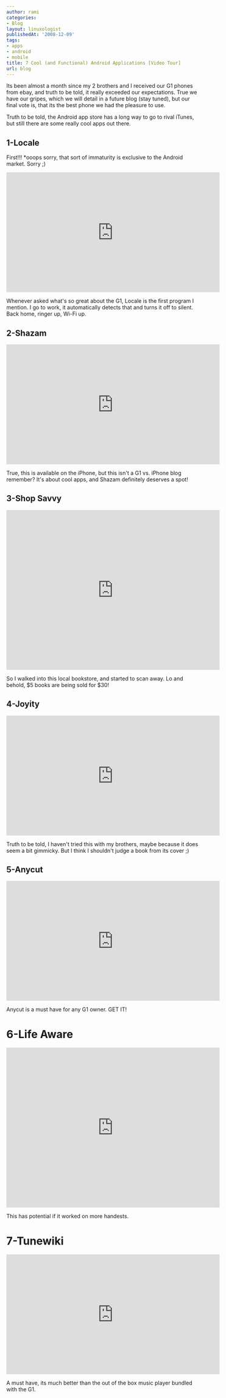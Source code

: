 ```yaml
---
author: rami
categories:
- Blog
layout: linuxologist
publishedAt: '2008-12-09'
tags:
- apps
- android
- mobile
title: 7 Cool (and Functional) Android Applications [Video Tour]
url: blog
---
```


Its been almost a month since my 2 brothers and I received our G1 phones from ebay, and truth to be told, it really exceeded our expectations. True we have our gripes, which we will detail in a future blog (stay tuned), but our final vote is, that its the best phone we had the pleasure to use.

Truth to be told, the Android app store has a long way to go to rival iTunes, but still there are some really cool apps out there.

## 1-Locale
First!!!
*ooops sorry, that sort of immaturity is exclusive to the Android market. Sorry ;)

<iframe width="560" height="315" src="https://www.youtube-nocookie.com/embed/cyUc3inxwhU?rel=0&amp;showinfo=0" frameborder="0" allowfullscreen></iframe>

Whenever asked what's so great about the G1, Locale is the first program I mention. I go to work, it automatically detects that and turns it off to silent. Back home, ringer up, Wi-Fi up.

## 2-Shazam

<iframe width="560" height="315" src="https://www.youtube-nocookie.com/embed/S2zNcdrqAvk?rel=0&amp;showinfo=0" frameborder="0" allowfullscreen></iframe>

True, this is available on the iPhone, but this isn't a G1 vs. iPhone blog remember? It's about cool apps, and Shazam definitely deserves a spot!

## 3-Shop Savvy

<iframe width="560" height="420" src="https://www.youtube-nocookie.com/embed/8jmWSbqa6Lk?rel=0&amp;showinfo=0" frameborder="0" allowfullscreen></iframe>

So I walked into this local bookstore, and started to scan away. Lo and behold, $5 books are being sold for $30!

## 4-Joyity

<iframe width="560" height="315" src="https://www.youtube-nocookie.com/embed/yqpTM8eBl5Y?rel=0&amp;showinfo=0" frameborder="0" allowfullscreen></iframe>

Truth to be told, I haven't tried this with my brothers, maybe because it does seem a bit gimmicky. But I think I shouldn't judge a book from its cover ;)

## 5-Anycut

<iframe width="560" height="315" src="https://www.youtube-nocookie.com/embed/PVikksgmDNo?rel=0&amp;showinfo=0" frameborder="0" allowfullscreen></iframe>

Anycut is a must have for any G1 owner. GET IT!

# 6-Life Aware

<iframe width="560" height="420" src="https://www.youtube-nocookie.com/embed/Muu3vhHqJuk?rel=0&amp;showinfo=0" frameborder="0" allowfullscreen></iframe>

This has potential if it worked on more handests.

# 7-Tunewiki

<iframe width="560" height="315" src="https://www.youtube-nocookie.com/embed/QoJ0Kn7UmZ4?rel=0&amp;showinfo=0" frameborder="0" allowfullscreen></iframe>

A must have, its much better than the out of the box music player bundled with the G1\.